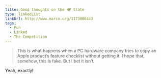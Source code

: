 ```yaml
---
title: Good thoughts on the HP Slate
type: linkedList
linkUrl: http://www.marco.org/1173086443
tags:
  - Fun
  - Linked
  - The Competition
---
```


> This is what happens when a PC hardware company tries to copy an Apple product’s feature checklist without getting it. I hope that, somehow, this is fake. But I bet it isn’t.

Yeah, exactly!
